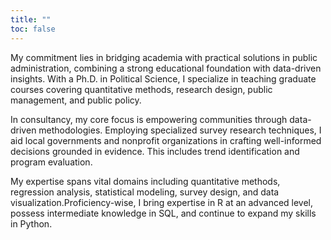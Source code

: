 ```yaml
---
title: ""
toc: false
---
```


My commitment lies in bridging academia with practical solutions in public administration, combining a strong educational foundation with data-driven insights. With a Ph.D. in Political Science, I specialize in teaching graduate courses covering quantitative methods, research design, public management, and public policy.

In consultancy, my core focus is empowering communities through data-driven methodologies. Employing specialized survey research techniques, I aid local governments and nonprofit organizations in crafting well-informed decisions grounded in evidence. This includes trend identification and program evaluation.

My expertise spans vital domains including quantitative methods, regression analysis, statistical modeling, survey design, and data visualization.Proficiency-wise, I bring expertise in R at an advanced level, possess intermediate knowledge in SQL, and continue to expand my skills in Python.
